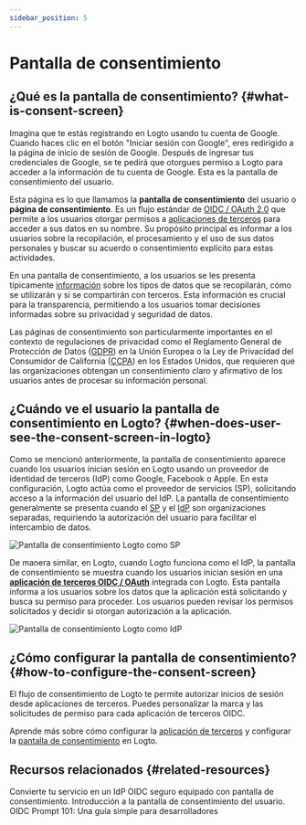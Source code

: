 ```yaml
---
sidebar_position: 5
---
```


# Pantalla de consentimiento

## ¿Qué es la pantalla de consentimiento? \{#what-is-consent-screen}

Imagina que te estás registrando en Logto usando tu cuenta de Google. Cuando haces clic en el botón "Iniciar sesión con Google", eres redirigido a la página de inicio de sesión de Google. Después de ingresar tus credenciales de Google, se te pedirá que otorgues permiso a Logto para acceder a la información de tu cuenta de Google. Esta es la pantalla de consentimiento del usuario.

Esta página es lo que llamamos la **pantalla de consentimiento** del usuario o **página de consentimiento**. Es un flujo estándar de [OIDC / OAuth 2.0](/integrate-logto/third-party-applications/oidc-oauth-third-party-applications) que permite a los usuarios otorgar permisos a [aplicaciones de terceros](/integrate-logto/third-party-applications) para acceder a sus datos en su nombre. Su propósito principal es informar a los usuarios sobre la recopilación, el procesamiento y el uso de sus datos personales y buscar su acuerdo o consentimiento explícito para estas actividades.

En una pantalla de consentimiento, a los usuarios se les presenta típicamente [información](/integrate-logto/third-party-applications/oidc-oauth-third-party-applications/consent-screen-branding#customize-the-branding-information) sobre los tipos de datos que se recopilarán, cómo se utilizarán y si se compartirán con terceros. Esta información es crucial para la transparencia, permitiendo a los usuarios tomar decisiones informadas sobre su privacidad y seguridad de datos.

Las páginas de consentimiento son particularmente importantes en el contexto de regulaciones de privacidad como el Reglamento General de Protección de Datos ([GDPR](https://gdpr-info.eu/art-4-gdpr/)) en la Unión Europea o la Ley de Privacidad del Consumidor de California ([CCPA](https://oag.ca.gov/privacy/ccpa)) en los Estados Unidos, que requieren que las organizaciones obtengan un consentimiento claro y afirmativo de los usuarios antes de procesar su información personal.

## ¿Cuándo ve el usuario la pantalla de consentimiento en Logto? \{#when-does-user-see-the-consent-screen-in-logto}

Como se mencionó anteriormente, la pantalla de consentimiento aparece cuando los usuarios inician sesión en Logto usando un proveedor de identidad de terceros (IdP) como Google, Facebook o Apple. En esta configuración, Logto actúa como el proveedor de servicios (SP), solicitando acceso a la información del usuario del IdP. La pantalla de consentimiento generalmente se presenta cuando el [SP](https://auth.wiki/service-provider) y el [IdP](https://auth.wiki/identity-provider) son organizaciones separadas, requiriendo la autorización del usuario para facilitar el intercambio de datos.

![Pantalla de consentimiento Logto como SP](./assets/consent-screen-logto-as-sp.png)

De manera similar, en Logto, cuando Logto funciona como el IdP, la pantalla de consentimiento se muestra cuando los usuarios inician sesión en una [**aplicación de terceros OIDC / OAuth**](/integrate-logto/third-party-applications/oidc-oauth-third-party-applications) integrada con Logto. Esta pantalla informa a los usuarios sobre los datos que la aplicación está solicitando y busca su permiso para proceder. Los usuarios pueden revisar los permisos solicitados y decidir si otorgan autorización a la aplicación.

![Pantalla de consentimiento Logto como IdP](./assets/consent-screen-logto-as-idp.png)

## ¿Cómo configurar la pantalla de consentimiento? \{#how-to-configure-the-consent-screen}

El flujo de consentimiento de Logto te permite autorizar inicios de sesión desde aplicaciones de terceros. Puedes personalizar la marca y las solicitudes de permiso para cada aplicación de terceros OIDC.

Aprende más sobre cómo configurar la [aplicación de terceros](/integrate-logto/third-party-applications/) y configurar la [pantalla de consentimiento](/integrate-logto/third-party-applications/oidc-oauth-third-party-applications/consent-screen-branding/) en Logto.

## Recursos relacionados \{#related-resources}

<Url href="https://www.youtube.com/watch?v=sW-C7SRt9OM">
  Convierte tu servicio en un IdP OIDC seguro equipado con pantalla de consentimiento.
</Url>
<Url href="https://blog.logto.io/user-consent-screen">
  Introducción a la pantalla de consentimiento del usuario.
</Url>

<Url href="https://blog.logto.io/introducing-oidc-prompt">
  OIDC Prompt 101: Una guía simple para desarrolladores
</Url>
